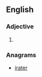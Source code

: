 {{also|årtier}}

==English==

===Adjective===
{{head|en|adjective comparative form}}

# {{en-comparative of|arty}}

===Anagrams===
* [[irater#English|irater]]
